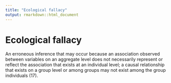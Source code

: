 ```yaml
---
title: "Ecological fallacy"
output: rmarkdown::html_document
---
```


# Ecological fallacy

An erroneous inference that may occur  because an association observed between  variables on an aggregate level does  not necessarily represent or reflect the  association that exists at an individual  level;  a causal relationship that exists on a group  level or among groups may not exist among  the group individuals (17).
